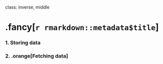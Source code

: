 
class: inverse, middle

# .fancy[`r rmarkdown::metadata$title`]

### 1. Storing data
### 2. .orange[Fetching data]
